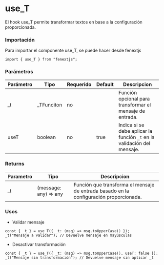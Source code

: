 # use_T

El hook use_T permite transformar textos en base a la configuración proporcionada.

### Importación

Para importar el componente use_T, se puede hacer desde fenextjs

```tsx copy
import { use_T } from "fenextjs";
```

### Parámetros

| Parámetro | Tipo        | Requerido | Default | Descripcion                                                             |
| --------- | ----------- | --------- | ------- | ----------------------------------------------------------------------- |
| \_t       | \_TFunciton | no        |         | Función opcional para transformar el mensaje de entrada.                |
| useT      | boolean     | no        | true    | Indica si se debe aplicar la función `_t` en la validación del mensaje. |

### Returns

| Parametro | Tipo                   | Descripcion                                                                            |
| --------- | ---------------------- | -------------------------------------------------------------------------------------- |
| \_t       | (message: any) =\> any | Función que transforma el mensaje de entrada basado en la configuración proporcionada. |

### Usos

- Validar mensaje

```tsx copy
const { _t } = use_T({ _t: (msg) => msg.toUpperCase() });
_t("Mensaje a validar"); // Devuelve mensaje en mayúsculas
```

- Desactivar transformación

```tsx copy
const { _t } = use_T({ _t: (msg) => msg.toUpperCase(), useT: false });
_t("Mensaje sin transformación"); // Devuelve mensaje sin aplicar _t
```
